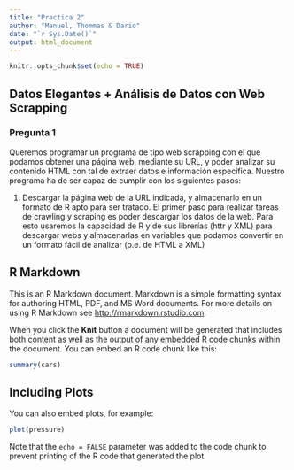 ```yaml
---
title: "Practica 2"
author: "Manuel, Thommas & Dario"
date: "`r Sys.Date()`"
output: html_document
---
```


```r
knitr::opts_chunk$set(echo = TRUE)
```

## Datos Elegantes + Análisis de Datos con Web Scrapping 

### Pregunta 1
Queremos programar un programa de tipo web scrapping con el que podamos obtener
una página web, mediante su URL, y poder analizar su contenido HTML con tal de extraer
datos e información específica.
Nuestro programa ha de ser capaz de cumplir con los siguientes pasos:

1. Descargar la página web de la URL indicada, y almacenarlo en un formato de R
apto para ser tratado.
El primer paso para realizar tareas de crawling y scraping es poder descargar los
datos de la web. Para esto usaremos la capacidad de R y de sus librerías (httr y
XML) para descargar webs y almacenarlas en variables que podamos convertir
en un formato fácil de analizar (p.e. de HTML a XML)
























## R Markdown

This is an R Markdown document. Markdown is a simple formatting syntax for authoring HTML, PDF, and MS Word documents. For more details on using R Markdown see <http://rmarkdown.rstudio.com>.

When you click the **Knit** button a document will be generated that includes both content as well as the output of any embedded R code chunks within the document. You can embed an R code chunk like this:

```r
summary(cars)
```

## Including Plots

You can also embed plots, for example:

```r
plot(pressure)
```

Note that the `echo = FALSE` parameter was added to the code chunk to prevent printing of the R code that generated the plot.
